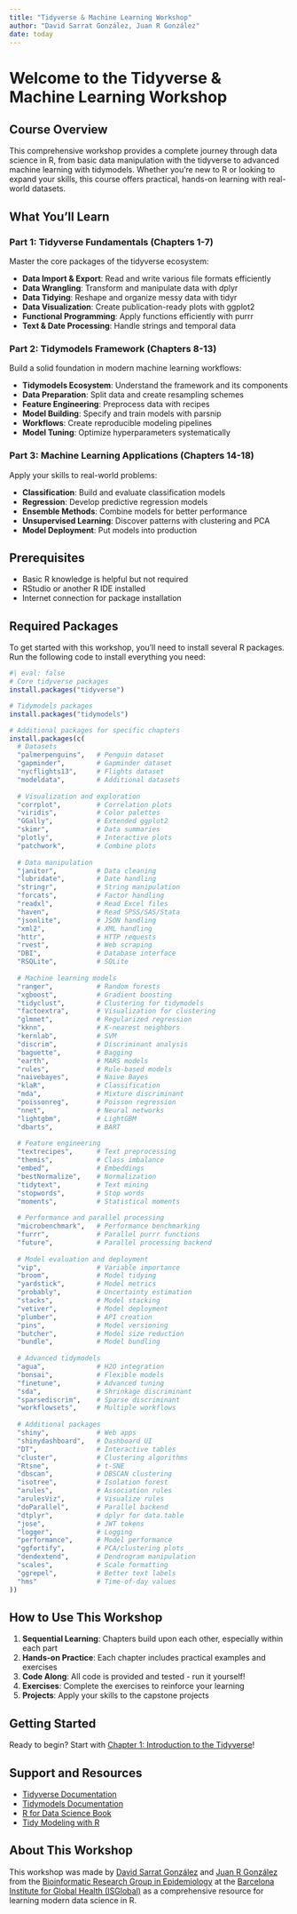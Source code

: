 ```yaml
---
title: "Tidyverse & Machine Learning Workshop"
author: "David Sarrat González, Juan R González"
date: today
---
```


# Welcome to the Tidyverse & Machine Learning Workshop

## Course Overview

This comprehensive workshop provides a complete journey through data science in R, from basic data manipulation with the tidyverse to advanced machine learning with tidymodels. Whether you're new to R or looking to expand your skills, this course offers practical, hands-on learning with real-world datasets.

## What You'll Learn

### Part 1: Tidyverse Fundamentals (Chapters 1-7)
Master the core packages of the tidyverse ecosystem:

- **Data Import & Export**: Read and write various file formats efficiently
- **Data Wrangling**: Transform and manipulate data with dplyr
- **Data Tidying**: Reshape and organize messy data with tidyr
- **Data Visualization**: Create publication-ready plots with ggplot2
- **Functional Programming**: Apply functions efficiently with purrr
- **Text & Date Processing**: Handle strings and temporal data

### Part 2: Tidymodels Framework (Chapters 8-13)
Build a solid foundation in modern machine learning workflows:

- **Tidymodels Ecosystem**: Understand the framework and its components
- **Data Preparation**: Split data and create resampling schemes
- **Feature Engineering**: Preprocess data with recipes
- **Model Building**: Specify and train models with parsnip
- **Workflows**: Create reproducible modeling pipelines
- **Model Tuning**: Optimize hyperparameters systematically

### Part 3: Machine Learning Applications (Chapters 14-18)
Apply your skills to real-world problems:

- **Classification**: Build and evaluate classification models
- **Regression**: Develop predictive regression models
- **Ensemble Methods**: Combine models for better performance
- **Unsupervised Learning**: Discover patterns with clustering and PCA
- **Model Deployment**: Put models into production

## Prerequisites

- Basic R knowledge is helpful but not required
- RStudio or another R IDE installed
- Internet connection for package installation

## Required Packages

To get started with this workshop, you'll need to install several R packages. Run the following code to install everything you need:

```r
#| eval: false
# Core tidyverse packages
install.packages("tidyverse")

# Tidymodels packages
install.packages("tidymodels")

# Additional packages for specific chapters
install.packages(c(
  # Datasets
  "palmerpenguins",   # Penguin dataset
  "gapminder",        # Gapminder dataset
  "nycflights13",     # Flights dataset
  "modeldata",        # Additional datasets
  
  # Visualization and exploration
  "corrplot",         # Correlation plots
  "viridis",          # Color palettes
  "GGally",           # Extended ggplot2
  "skimr",            # Data summaries
  "plotly",           # Interactive plots
  "patchwork",        # Combine plots
  
  # Data manipulation
  "janitor",          # Data cleaning
  "lubridate",        # Date handling
  "stringr",          # String manipulation
  "forcats",          # Factor handling
  "readxl",           # Read Excel files
  "haven",            # Read SPSS/SAS/Stata
  "jsonlite",         # JSON handling
  "xml2",             # XML handling
  "httr",             # HTTP requests
  "rvest",            # Web scraping
  "DBI",              # Database interface
  "RSQLite",          # SQLite
  
  # Machine learning models
  "ranger",           # Random forests
  "xgboost",          # Gradient boosting
  "tidyclust",        # Clustering for tidymodels
  "factoextra",       # Visualization for clustering
  "glmnet",           # Regularized regression
  "kknn",             # K-nearest neighbors
  "kernlab",          # SVM
  "discrim",          # Discriminant analysis
  "baguette",         # Bagging
  "earth",            # MARS models
  "rules",            # Rule-based models
  "naivebayes",       # Naive Bayes
  "klaR",             # Classification
  "mda",              # Mixture discriminant
  "poissonreg",       # Poisson regression
  "nnet",             # Neural networks
  "lightgbm",         # LightGBM
  "dbarts",           # BART
  
  # Feature engineering
  "textrecipes",      # Text preprocessing
  "themis",           # Class imbalance
  "embed",            # Embeddings
  "bestNormalize",    # Normalization
  "tidytext",         # Text mining
  "stopwords",        # Stop words
  "moments",          # Statistical moments
  
  # Performance and parallel processing
  "microbenchmark",   # Performance benchmarking
  "furrr",            # Parallel purrr functions
  "future",           # Parallel processing backend
  
  # Model evaluation and deployment
  "vip",              # Variable importance
  "broom",            # Model tidying
  "yardstick",        # Model metrics
  "probably",         # Uncertainty estimation
  "stacks",           # Model stacking
  "vetiver",          # Model deployment
  "plumber",          # API creation
  "pins",             # Model versioning
  "butcher",          # Model size reduction
  "bundle",           # Model bundling
  
  # Advanced tidymodels
  "agua",             # H2O integration
  "bonsai",           # Flexible models
  "finetune",         # Advanced tuning
  "sda",              # Shrinkage discriminant
  "sparsediscrim",    # Sparse discriminant
  "workflowsets",     # Multiple workflows
  
  # Additional packages
  "shiny",            # Web apps
  "shinydashboard",   # Dashboard UI
  "DT",               # Interactive tables
  "cluster",          # Clustering algorithms
  "Rtsne",            # t-SNE
  "dbscan",           # DBSCAN clustering
  "isotree",          # Isolation forest
  "arules",           # Association rules
  "arulesViz",        # Visualize rules
  "doParallel",       # Parallel backend
  "dtplyr",           # dplyr for data.table
  "jose",             # JWT tokens
  "logger",           # Logging
  "performance",      # Model performance
  "ggfortify",        # PCA/clustering plots
  "dendextend",       # Dendrogram manipulation
  "scales",           # Scale formatting
  "ggrepel",          # Better text labels
  "hms"               # Time-of-day values
))
```

## How to Use This Workshop

1. **Sequential Learning**: Chapters build upon each other, especially within each part
2. **Hands-on Practice**: Each chapter includes practical examples and exercises
3. **Code Along**: All code is provided and tested - run it yourself!
4. **Exercises**: Complete the exercises to reinforce your learning
5. **Projects**: Apply your skills to the capstone projects

## Getting Started

Ready to begin? Start with [Chapter 1: Introduction to the Tidyverse](01-introduction.Rmd)!

## Support and Resources

- [Tidyverse Documentation](https://www.tidyverse.org/)
- [Tidymodels Documentation](https://www.tidymodels.org/)
- [R for Data Science Book](https://r4ds.had.co.nz/)
- [Tidy Modeling with R](https://www.tmwr.org/)

## About This Workshop

This workshop was made by [David Sarrat González](https://davidsarratgonzalez.github.io) and [Juan R González](https://www.isglobal.org/our-team/-/profiles/18510) from the [Bioinformatic Research Group in Epidemiology](https://brge.isglobal.org) at the [Barcelona Institute for Global Health (ISGlobal)](https://www.isglobal.org) as a comprehensive resource for learning modern data science in R. 

